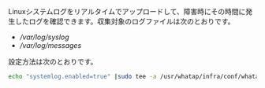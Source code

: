 Linuxシステムログをリアルタイムでアップロードして、障害時にその時間に発生したログを確認できます。収集対象のログファイルは次のとおりです。

-   _/var/log/syslog_
-   _/var/log/messages_

設定方法は次のとおりです。

```bash title='Linux Shell'
echo "systemlog.enabled=true" |sudo tee -a /usr/whatap/infra/conf/whatap.conf
```
